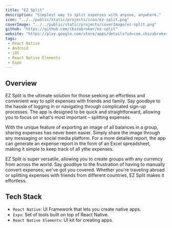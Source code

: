 ```yaml
---
title: "EZ Split"
description: "Simplest way to split expenses with anyone, anywhere."
icon: "../../public/static/projects/icon/ez-split.png"
coverImage: "../../public/static/projects/coverImage/ez-split.png"
github: "https://github.com/ibizabroker/ez-split"
website: "https://play.google.com/store/apps/details?id=com.ibizabroker.EZSplit"
tags: 
 - React Native
 - Android
 - iOS
 - React Native Elements
 - Expo
---
```


## Overview
EZ Split is the ultimate solution for those seeking an effortless and convenient way to split expenses with friends and family. Say goodbye to the hassle of logging in or navigating through complicated sign-up processes. The app is designed to be quick and straightforward, allowing you to focus on what's most important – splitting expenses.

With the unique feature of exporting an image of all balances in a group, sharing expenses has never been easier. Simply share the image through any messaging or social media platform. For a more detailed report, the app can generate an expense report in the form of an Excel spreadsheet, making it simple to keep track of all ythe expenses.

EZ Split is super versatile, allowing you to create groups with any currency from across the world. Say goodbye to the frustration of having to manually convert expenses; we've got you covered. Whether you're traveling abroad or splitting expenses with friends from different countries, EZ Split makes it effortless.

## Tech Stack
- `React Native`: UI Framework that lets you create native apps.
- `Expo`: Set of tools built on top of React Native.
- `React Native Elements`: UI kit for creating apps.